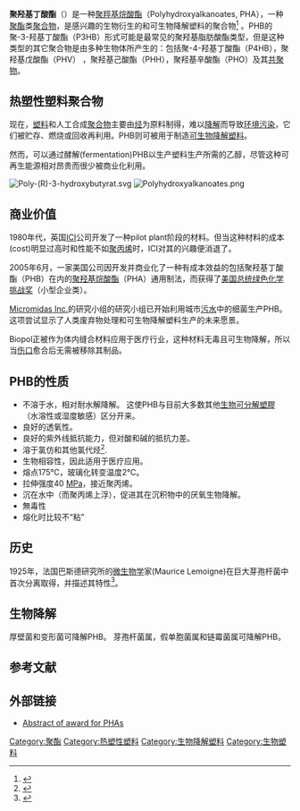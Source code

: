 '''聚羟基丁酸酯'''（{{lang-en|'''polyhydroxybutyrate, PHB'''}}）是一种[[聚羥基烷酸酯|聚羥基烷酸酯]]（Polyhydroxyalkanoates, PHA），一种[[聚酯|聚酯]]类[[聚合物|聚合物]]，是感兴趣的生物衍生的和可生物降解塑料的聚合物<ref>{{cite book |doi=10.1002/14356007.n05_n07 |chapter=Carbohydrates as Organic Raw Materials |title=Ullmann's Encyclopedia of Industrial Chemistry |year=2010 |last1=Lichtenthaler |first1=Frieder W. |isbn=978-3-527-30673-2 }}</ref> 。PHB的聚-3-羟基丁酸酯（P3HB）形式可能是最常见的聚羟基脂肪酸酯类型，但是这种类型的其它聚合物是由多种生物体所产生的：包括聚-4-羟基丁酸酯（P4HB），聚羟基戊酸酯（PHV） ，聚羟基己酸酯（PHH），聚羟基辛酸酯（PHO）及其[[共聚物|共聚物]]。

==热塑性塑料聚合物==
现在，[[塑料|塑料]]和人工合成[[聚合物|聚合物]]主要由[[烃|烃]]为原料制得，难以[[生物降解|降解]]而导致[[环境污染|环境污染]]，它们被贮存、燃烧或回收再利用。PHB则可被用于制造[[生物可分解塑胶|可生物降解塑料]]。

然而，可以通过酵解(fermentation)PHB以生产塑料生产所需的乙醇，尽管这种可再生能源相对昂贵而很少被商业化利用。

[[Image:Poly-(R)-3-hydroxybutyrat.svg|thumb]]
[[Image:Polyhydroxyalkanoates.png|thumb]]

==商业价值==
1980年代，英国[[帝国化学工业|ICI]]公司开发了一种pilot plant阶段的材料。但当这种材料的成本(cost)明显过高时和性能不如[[聚丙烯|聚丙烯]]时，ICI对其的兴趣便消退了。

2005年6月，一家美国公司{{le|Metabolix|Metabolix}}因开发并商业化了一种有成本效益的包括聚羟基丁酸酯（PHB）在内的[[聚羟基烷酸酯|聚羟基烷酸酯]]（PHA）通用制法，而获得了[[绿色化学|美国总统绿色化学挑战奖]]（小型企业类）。

[http://www.micromidas.om/ Micromidas Inc.]{{dead link|date=2018年4月 |bot=InternetArchiveBot |fix-attempted=yes }}的研究小组的研究小组已开始利用城市[[污水|污水]]中的细菌生产PHB。这项尝试显示了人类废弃物处理和可生物降解塑料生产的未来愿景。

Biopol正被作为体内缝合材料应用于医疗行业，这种材料无毒且可生物降解，所以当[[伤口|伤口]]愈合后无需被移除其制品。

==PHB的性质==
*不溶于水，相对耐水解降解。 这使PHB与目前大多数其他[[生物可分解塑膠|生物可分解塑膠]]（水溶性或湿度敏感）区分开来。
*良好的透氧性。
*良好的紫外线抵抗能力，但对酸和碱的抵抗力差。
*溶于氯仿和其他氯代烃<ref>{{cite journal |id={{INIST|19110437}} |doi=10.1002/aic.11274 |title=Solubility of polyhydroxyalkanoates by experiment and thermodynamic correlations |journal=AIChE Journal |volume=53 |issue=10 |pages=2704–14 |year=2007 |last1=Jacquel |first1=Nicolas |last2=Lo |first2=Chi-Wei |last3=Wu |first3=Ho-Shing |last4=Wei |first4=Yu-Hong |last5=Wang |first5=Shaw S. }}</ref>.
*生物相容性，因此适用于医疗应用。
*熔点175℃，玻璃化转变温度2℃。
*拉伸强度40 [[帕斯卡|MPa]]，接近聚丙烯。
*沉在水中（而聚丙烯上浮），促进其在沉积物中的厌氧生物降解。
*無毒性
*熔化时比较不“粘”

==历史==
1925年，法国巴斯德研究所的[[微生物学|微生物学]]家{{le|莫里斯·勒穆瓦涅|Maurice Lemoigne}}(Maurice Lemoigne)在巨大芽孢杆菌中首次分离取得，并描述其特性<ref>{{cite journal |last1=Lemoigne |first1=M |year=1926 |title=Produits de dehydration et de polymerisation de l’acide ß-oxobutyrique |language=fr |trans-title=Dehydration and polymerization product of β-oxy butyric acid |journal=Bull. Soc. Chim. Biol |volume=8 |pages=770–82 }}</ref>。

==生物降解==
厚壁菌和变形菌可降解PHB。 芽孢杆菌属，假单胞菌属和链霉菌属可降解PHB。

==参考文献==
{{Reflist}}

==外部链接==
*{{En}}[https://web.archive.org/web/20061002105411/http://www.epa.gov/greenchemistry/pubs/pgcc/winners/sba05.html Abstract of award for PHAs]

[[Category:聚酯|Category:聚酯]]
[[Category:热塑性塑料|Category:热塑性塑料]]
[[Category:生物降解塑料|Category:生物降解塑料]]
[[Category:生物塑料|Category:生物塑料]]